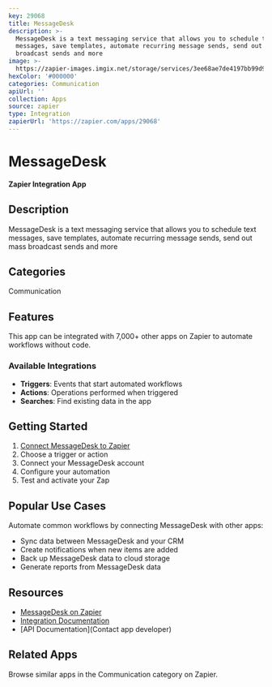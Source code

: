 ```yaml
---
key: 29068
title: MessageDesk
description: >-
  MessageDesk is a text messaging service that allows you to schedule text
  messages, save templates, automate recurring message sends, send out mass
  broadcast sends and more
image: >-
  https://zapier-images.imgix.net/storage/services/3ee68ae7de4197bb99d918efe6e16b42.jpeg?auto=format%2Ccompress&ixlib=python-3.0.0&q=50
hexColor: '#000000'
categories: Communication
apiUrl: ''
collection: Apps
source: zapier
type: Integration
zapierUrl: 'https://zapier.com/apps/29068'
---
```

# MessageDesk

**Zapier Integration App**

## Description

MessageDesk is a text messaging service that allows you to schedule text messages, save templates, automate recurring message sends, send out mass broadcast sends and more

## Categories

Communication

## Features

This app can be integrated with 7,000+ other apps on Zapier to automate workflows without code.

### Available Integrations

- **Triggers**: Events that start automated workflows
- **Actions**: Operations performed when triggered
- **Searches**: Find existing data in the app

## Getting Started

1. [Connect MessageDesk to Zapier](https://zapier.com/apps/29068)
2. Choose a trigger or action
3. Connect your MessageDesk account
4. Configure your automation
5. Test and activate your Zap

## Popular Use Cases

Automate common workflows by connecting MessageDesk with other apps:

- Sync data between MessageDesk and your CRM
- Create notifications when new items are added
- Back up MessageDesk data to cloud storage
- Generate reports from MessageDesk data

## Resources

- [MessageDesk on Zapier](https://zapier.com/apps/29068)
- [Integration Documentation](https://zapier.com/apps/29068/integrations)
- [API Documentation](Contact app developer)

## Related Apps

Browse similar apps in the Communication category on Zapier.
